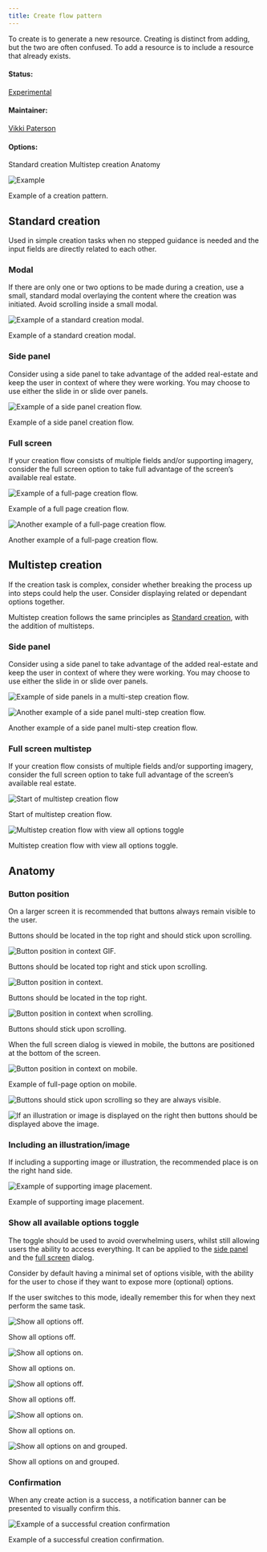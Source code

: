```yaml
---
title: Create flow pattern
---
```


<PageDescription>

To create is to generate a new resource. Creating is distinct from adding, but the two are often confused. To add a resource is to include a resource that already exists.

</PageDescription>

#### Status:

[Experimental](/experimental/overview/)

#### Maintainer:

[Vikki Paterson](https://github.com/vikkipaterson)

#### Options:

<AnchorLinks>

  <AnchorLink>Standard creation</AnchorLink>
  <AnchorLink>Multistep creation</AnchorLink>
  <AnchorLink>Anatomy</AnchorLink>

</AnchorLinks>

![Example](images/1.png)

<Caption>Example of a creation pattern.</Caption>

## Standard creation

Used in simple creation tasks when no stepped guidance is needed and the input fields are directly related to each other.

### Modal

If there are only one or two options to be made during a creation, use a small, standard modal overlaying the content where the creation was initiated. Avoid scrolling inside a small modal.

<Row>
<Column colLg={8}>

![Example of a standard creation modal.](images/2.png)

<Caption>Example of a standard creation modal.</Caption>

</Column>
</Row>

### Side panel

Consider using a side panel to take advantage of the added real-estate and keep the user in context of where they were working. You may choose to use either the slide in or slide over panels.

<Row>
<Column colLg={8}>

![Example of a side panel creation flow.](images/3.png)

<Caption>Example of a side panel creation flow.</Caption>

</Column>
</Row>

### Full screen

If your creation flow consists of multiple fields and/or supporting imagery, consider the full screen option to take full advantage of the screen’s available real estate.

<Row>
<Column colLg={8}>

![Example of a full-page creation flow.](images/4.png)

<Caption> Example of a full page creation flow. </Caption>

</Column>
</Row>

<Row>
<Column colLg={8}>

![Another example of a full-page creation flow.](images/5.png)

<Caption>Another example of a full-page creation flow.</Caption>

</Column>
</Row>

## Multistep creation

If the creation task is complex, consider whether breaking the process up into steps could help the user. Consider displaying related or dependant options together.

Multistep creation follows the same principles as [Standard creation](#standard-creation), with the addition of multisteps.

### Side panel

Consider using a side panel to take advantage of the added real-estate and keep the user in context of where they were working. You may choose to use either the slide in or slide over panels.

<Row>
<Column colLg={8}>

![Example of side panels in a multi-step creation flow.](images/6.png)

</Column>
</Row>

<Row>
<Column colLg={8}>

![Another example of a side panel multi-step creation flow.](images/7.png)

<Caption>Another example of a side panel multi-step creation flow.</Caption>

</Column>
</Row>

### Full screen multistep

If your creation flow consists of multiple fields and/or supporting imagery, consider the full screen option to take full advantage of the screen’s available real estate.

<Row>
<Column colLg={8}>

![Start of multistep creation flow](images/8.png)

<Caption>Start of multistep creation flow.</Caption>

</Column>
</Row>

<Row>
<Column colLg={8}>

![Multistep creation flow with view all options toggle](images/9.png)

<Caption>Multistep creation flow with view all options toggle. </Caption>

</Column>
</Row>

## Anatomy

### Button position

On a larger screen it is recommended that buttons always remain visible to the user.

Buttons should be located in the top right and should stick upon scrolling.

<Row>
<Column colLg={8}>

![Button position in context GIF.](images/10.gif)

<Caption>Buttons should be located top right and stick upon scrolling.</Caption>

</Column>
</Row>

<Row>
<Column colLg={8}>

![Button position in context.](images/11.png)

<Caption>Buttons should be located in the top right. </Caption>

</Column>
</Row>

<Row>
<Column colLg={8}>

![Button position in context when scrolling.](images/12.png)

<Caption>Buttons should stick upon scrolling. </Caption>

</Column>
</Row>

When the full screen dialog is viewed in mobile, the buttons are positioned at the bottom of the screen.

<Row>
<Column colLg={8}>

![Button position in context on mobile.](images/13.png)

<Caption>Example of full-page option on mobile.</Caption>

</Column>
</Row>

<Row>
<Column colMd={4} colLg={6}>
<DoDontExample type="do" caption="Buttons should stick upon scrolling so they are always visible.">

![Buttons should stick upon scrolling so they are always visible.](/images/14a.png)

</DoDontExample>
</Column>
<Column colMd={4} colLg={6}>
<DoDontExample type="do" caption="If an illustration or image is displayed then buttons should be displayed above the image.">

![If an illustration or image is displayed on the right then buttons should be displayed above the image.](/images/14b.png)

</DoDontExample>
</Column>
</Row>

### Including an illustration/image

If including a supporting image or illustration, the recommended place is on the right hand side.

<Row>
<Column colLg={8}>

![Example of supporting image placement.](images/15.png)

<Caption>Example of supporting image placement.</Caption>

</Column>
</Row>

### Show all available options toggle

The toggle should be used to avoid overwhelming users, whilst still allowing users the ability to access everything. It can be applied to the [side panel](#side-panel) and the [full screen](#full-screen) dialog.

Consider by default having a minimal set of options visible, with the ability for the user to chose if they want to expose more (optional) options.

If the user switches to this mode, ideally remember this for when they next perform the same task.

<Row>
<Column colMd={4} colLg={6}>

![Show all options off.](images/16.png)

<Caption>Show all options off.</Caption>

</Column>

<Column colMd={4} colLg={6}>

![Show all options on.](images/17.png)

<Caption>Show all options on.</Caption>

</Column>
</Row>

<Row>
<Column colLg={8}>

![Show all options off.](images/18.png)

<Caption>Show all options off. </Caption>

</Column>
</Row>

<Row>
<Column colLg={8}>

![Show all options on.](images/19.png)

<Caption>Show all options on. </Caption>

</Column>
</Row>

<Row>
<Column colLg={8}>

![Show all options on and grouped.](images/20.png)

<Caption>Show all options on and grouped. </Caption>

</Column>
</Row>

### Confirmation

When any create action is a success, a notification banner can be presented to visually confirm this.

<Row>
<Column colLg={8}>

![Example of a successful creation confirmation](images/27.png)

<Caption>Example of a successful creation confirmation.</Caption>

</Column>
</Row>
